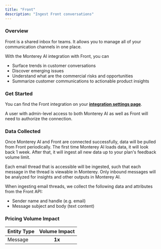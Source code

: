 ```yaml
---
title: "Front"
description: "Ingest Front conversations"
---
```


### Overview

Front is a shared inbox for teams. It allows you to manage all of your communication channels in one place.

With the Monterey AI integration with Front, you can

- Surface trends in customer conversations
- Discover emerging issues
- Understand what are the commercial risks and opportunities
- Summarize customer communications to actionable product insights

### Get Started

You can find the Front integration on your **[integration settings page](https://app.monterey.ai/w/default/settings/integrations/front)**.

A user with admin-level access to both Monterey AI as well as Front will need to authorize the connection.

<Steps>
  <Step title='Go to "Settings"' />
  <Step title='Click "Integrations" in the navigation menu' />
  <Step title='Click "Front"' />
  <Step title='Click "Connect"' />
  <Step title="If necessary, log in to Front using the appropriate account" />
  <Step title="Review and approve the permissions requested" />
  <Step title="Once confirmed, you will be returned to Monterey AI, where you can toggle on conversation ingestion" />
</Steps>

### Data Collected

Once Monterey AI and Front are connected successfully, data will be pulled from Front periodically. The first time Monterey AI loads data, it will look back 1 week. After that, it will ingest all new data up to your plan's feedback volume limit.

Each email thread that is accessible will be ingested, such that each message in the thread is viewable in Monterey. Only inbound messages will be analyzed for insights and other outputs in Monterey AI.

When ingesting email threads, we collect the following data and attributes from the Front API:

- Sender name and handle (e.g. email)
- Message subject and body (text content)

### Pricing Volume Impact

| Entity Type | Volume Impact |
| :---------- | :-----------: |
| Message     |    **1x**     |
